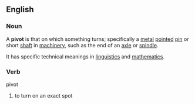 ==English==

===Noun===
A '''pivot''' is that on which something turns; specifically a [[metal]] [[point]]ed [[pin]] or short [[shaft]] in [[machinery]], such as the end of an [[axle]] or [[spindle]].

It has specific technical meanings in [[linguistics]] and [[mathematics]].
{{wikipedia}}

===Verb===
;pivot
#to turn on an exact spot